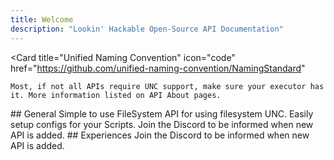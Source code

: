 ```yaml
---
title: Welcome
description: "Lookin' Hackable Open-Source API Documentation"
---
```

<Card
    title="Unified Naming Convention"
    icon="code"
    href="https://github.com/unified-naming-convention/NamingStandard"
  >
    Most, if not all APIs require UNC support, make sure your executor has it. More information listed on API About pages.
  </Card>
## General
<CardGroup cols={2}>
  <Card
    title="FileSystem API"
    icon="screwdriver-wrench"
    href="https://mintlify.com/docs/quickstart"
  >
    Simple to use FileSystem API for using filesystem UNC. Easily setup configs for your Scripts.
  </Card>
  <Card
    title="More Soon | Discord"
    icon="stars"
    href="https://discord.gg/WBDmTNHqSz"
  >
    Join the Discord to be informed when new API is added.
  </Card>
</CardGroup>
## Experiences
<CardGroup cols={2}>
  <Card
    title="More Soon | Discord"
    icon="stars"
    href="https://discord.gg/WBDmTNHqSz"
  >
    Join the Discord to be informed when new API is added.
  </Card>
</CardGroup>